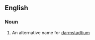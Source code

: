 ==English==

===Noun===
{{en-noun|sg=[[eka]]-[[platinum]]|-}}

#{{element}} An alternative name for [[darmstadtium]]